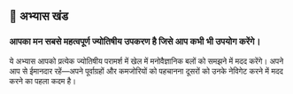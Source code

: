 ## 📝 अभ्यास खंड {.practice-header}

### **आपका मन सबसे महत्वपूर्ण ज्योतिषीय उपकरण है जिसे आप कभी भी उपयोग करेंगे।** {.exercise-title}

ये अभ्यास आपको प्रत्येक ज्योतिषीय परामर्श में खेल में मनोवैज्ञानिक बलों को समझने में मदद करेंगे। अपने आप से ईमानदार रहें—अपने पूर्वाग्रहों और कमजोरियों को पहचानना दूसरों को उनके नेविगेट करने में मदद करने का पहला कदम है।